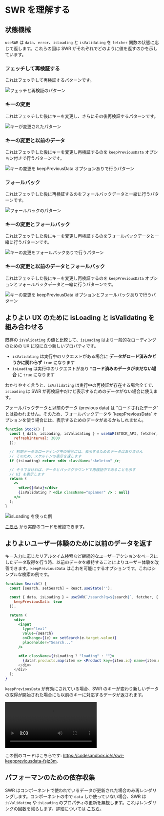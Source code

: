 
# SWR を理解する

## 状態機械

`useSWR` は `data`、`error`、`isLoading` と `isValidating` を `fetcher` 関数の状態に応じて返します。これらの図は SWR がそれぞれでどのように値を返すのかを示しています。

### フェッチして再検証する

これはフェッチして再検証するパターンです。

![フェッチと再検証のパターン](/img/understanding/fetch-and-revalidate.svg)

### キーの変更

これはフェッチした後にキーを変更し、さらにその後再検証するパターンです。

![キーが変更されたパターン](/img/understanding/key-change.svg)

### キーの変更と以前のデータ

これはフェッチした後にキーを変更し再検証するのを `keepPreviousData` オプション付きで行うパターンです。

![キーの変更を keepPreviousData オプションありで行うパターン](/img/understanding/key-change-previous-data.svg)

### フォールバック

これはフェッチした後に再検証するのをフォールバックデータと一緒に行うパターンです。

![フォールバックのパターン](/img/understanding/fallback.svg)

### キーの変更とフォールバック

これはフェッチした後にキーを変更し再検証するのをフォールバックデータと一緒に行うパターンです。

![キーの変更をフォールバックありで行うパターン](/img/understanding/key-change-fallback.svg)

### キーの変更と以前のデータとフォールバック

これはフェッチした後にキーを変更し再検証するのを `keepPreviousData` オプションとフォールバックデータと一緒に行うパターンです。

![キーの変更を keepPreviousData オプションとフォールバックありで行うパターン](/img/understanding/key-change-previous-data-fallback.svg)

## よりよい UX のために isLoading と isValidating を組み合わせる

既存の `isValidating` の値と比較して、`isLoading` はより一般的なローディングのための UX に役に立つ新しいプロパティです。

- `isValidating` は実行中のリクエストがある場合に **データがロード済みかどうかに関わらず** `true` になります
- `isLoading` は実行中のリクエストがあり ***ロード済みのデータがまだない場合** に `true` になります

わかりやすく言うと、`isValidating` は実行中の再検証が存在する場合全てで、`isLoading` は SWR が再検証中だけど表示するためのデータがない場合に使えます。

<Callout emoji="📝">
  フォールバックデータと以前のデータ (previous data) は "ロードされたデータ" とは扱われません。そのため、フォールバックデータや `keepPreviousData` オプションを使う場合には、表示するためのデータがあるかもしれません。
</Callout>

```jsx
function Stock() {
  const { data, isLoading, isValidating } = useSWR(STOCK_API, fetcher, {
    refreshInterval: 3000
  });

  // 初期データのローディング中の場合には、表示するためのデータはありません
  // そのため、スケルトンの表示を返します
  if (isLoading) return <div className="skeleton" />;

  // そうでなければ、データとバックグラウンドで再検証中であることを示す
  // UI を表示します
  return (
    <>
      <div>${data}</div>
      {isValidating ? <div className="spinner" /> : null}
    </>
  );
}
```

![isLoading を使った例](/img/understanding/isloading.gif)

[こちら](https://codesandbox.io/s/swr-isloading-jtopow) から実際のコードを確認できます。

## よりよいユーザー体験のために以前のデータを返す

キー入力に応じたリアルタイム検索など継続的なユーザーアクションをベースにしたデータ取得を行う時、以前のデータを維持することによりユーザー体験を改善できます。`keepPreviousData` はこれを可能にするオプションです。これはシンプルな検索の例です。

```jsx
function Search() {
  const [search, setSearch] = React.useState('');

  const { data, isLoading } = useSWR(`/search?q=${search}`, fetcher, {
    keepPreviousData: true
  });

  return (
    <div>
      <input
        type="text"
        value={search}
        onChange={(e) => setSearch(e.target.value)}
        placeholder="Search..."
      />

      <div className={isLoading ? "loading" : ""}>
        {data?.products.map(item => <Product key={item.id} name={item.name} />)
      </div>
    </div>
  );
}
```

`keepPreviousData` が有効にされている場合、SWR のキーが変わり新しいデータの取得が開始された場合にも以前のキーに対応するデータが返されます。

<Video
  src="https://user-images.githubusercontent.com/3676859/163695903-a3eb1259-180e-41e0-821e-21c320201194.mp4"
  caption="keepPreviousData が有効な場合には以前の検索結果が維持されます"
  ratio={640/730}
/>

この例のコードはこちらです: https://codesandbox.io/s/swr-keeppreviousdata-fsjz3m.

## パフォーマンのための依存収集

SWR はコンポーネントで使われているデータが更新された場合のみ再レンダリングします。コンポーネントの中で `data` しか使っていない場合、SWR は `isValidating` や `isLoading` のプロパティの更新を無視します。これはレンダリングの回数を減らします。詳細については [こちら](/docs/advanced/performance#dependency-collection)。
